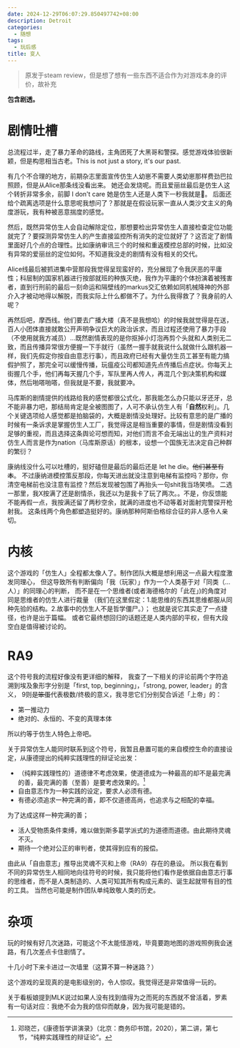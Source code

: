 ```yaml
---
date: 2024-12-29T06:07:29.850497742+08:00
description: Detroit
categories:
  - 随想
tags:
  - 玩后感
title: 变人
---
```


> 原发于steam review，但是想了想有一些东西不适合作为对游戏本身的评价，故补充

**包含剧透。**

# 剧情吐槽

总流程过半，走了暴力革命的路线，主角团死了大黑哥和警探。感觉游戏体验很新颖，但是构思相当古老。This is not just a story, it's our past.

有几个不合理的地方，前期杂志里面宣传仿生人幼崽不需要人类幼崽那样费劲巴拉照顾，但是从Alice那条线没看出来。
她还会发烧呢。而且爱丽丝最后是仿生人这个转折非常多余，前脚 I don't care 她是仿生人还是人类下一秒我就是🤡。
后面还给个疏离选项是什么意思呢我想问了？那就是在假设玩家一直从人类沙文主义的角度游玩，我有种被恶意揣度的感觉。

然后，既然异常仿生人会自动解除定位，那想要检出异常仿生人直接检查定位功能就完了？要探测异常仿生人的产生直接监控所有消失的定位就好了？这否定了剧情里面好几个点的合理性。比如康纳审讯三个的时候和重返模控总部的时候，比如没有异常的爱丽丝的定位如何。不知道我没走的剧情有没有相关的交代。

Alice线最后被抓进集中营那段我觉得呈现蛮好的，充分展现了令我厌恶的平庸性；科层制的国家机器进行按部就班的种族灭绝，我作为平庸的个体扮演着被残害者，直到行刑前的最后一刻命运和隔壁线的markus交汇依赖如同机械降神的外部介入才被动地得以解脱，而我实际上什么都做不了。为什么我得救了？我身前的人呢？

再然后吧，摩西线。他们要去广播大楼（真不是我想哈）的时候我就觉得是在送，百人小团体直接就敢公开声明争议巨大的政治诉求，而且过程还使用了暴力手段（不使用就我方减员）…既然剧情表现的是你抠掉小灯泡再剪个头就和人类别无二致，而且传播异常很方便握一下手就行（虽然一握手就我说什么就做什么跟机器一样，我们先假定你按自由意志行事），而且政府已经有大量仿生员工甚至有能力搞假护照了，那完全可以缓慢传播，玩瘟疫公司都知道先点传播后点症状。你每天上街握几个手，他们再每天握几个手，军队里再人传人，再混几个到决策机构和媒体，然后啪嗒啪嗒，但我就是不要，我就要冲。

马库斯的剧情提供的线路给我的感觉都很公式化，那我能怎么办只能以牙还牙，总不能非暴力吧，那结局肯定是全被图图了，人可不承认仿生人有「**自然**权利」。几个关键选项给人感觉都是拍脑袋的，大概是剧情没处理好。比较有意思的是广播的时候有一条诉求是掌握仿生人工厂，我觉得这是相当重要的事情，但是剧情没看到足够的重视，而且选择这条舆论可想而知，对他们而言不会无端出让的生产资料对仿生人而言是作为nation（马库斯原话）的根本，设想一个国族无法决定自己种群的繁衍？

康纳线没什么可以吐槽的，挺好磕但是最后的最后还是 let he die。~~他们甚至有本~~。
不过康纳进模控策反那段，你每天进出就没注意到电梯有监控吗？那你，你清空电梯前也没注意有监控？然后发现被包围了再抬头一句shit我当场笑喷。
二选一那里，我X按满了还是剧情杀，我还以为是我卡了玩了两次。。不是，你反馈能不能再假一点，我按满还留了两秒空余，就满的进度也不动等着对面射完警探开枪射我。
这条线两个角色都塑造挺好的。康纳那种阿斯伯格综合征的非人感令人亲切。

# 内核

这个游戏的「仿生人」全程都太像人了。制作团队大概是想利用这一点最大程度激发同理心，
但这导致所有判断偏向「我（玩家）」作为一个人类基于对「同类（...人）」的同理心的判断，
而不是在一个思维者(或者海德格尔的「此在」)的角度对同是思维者的仿生人进行裁量
（我们在这里假定：1.能思维的东西其思维都服从同种先验的结构。2.故事中的仿生人不是哲学僵尸。）；
也就是说它其实走了一点捷径，也许是出于篇幅。
或者它最终想回归的话题还是人类内部的平权，但有大段空白是值得被讨论的。


# RA9

这个符号我的流程好像没有更详细的解释，
我查了一下相关的评论前两个字符追溯到埃及象形字分别是「first, top, beginning」，「strong, power, leader」的含义，
9则~~是笨蛋~~代表极数/终极的意义，我寻思它们分别契合诉述「上帝」的：

+ 第一推动力
+ 绝对的、永恒的、不变的真理本体 

所以约等于仿生人特色上帝吧。

关于异常仿生人能同时联系到这个符号，我暂且悬置可能的来自模控生命的直接设定，从康德提出的纯粹实践理性的辩证论出发：

+ （纯粹实践理性的）道德律不考虑效果，使道德成为一种最高的却不是最完满的善，最完满的善（至善）是要考虑效果的。[^1] 
+ 自由意志作为一种实践的设定，要求人必须有德。
+ 有德必须追求一种完满的善，即不仅道德高尚，也追求与之相配的幸福。

为了达成这样一种完满的善；

+ 活人受物质条件束缚，难以做到斯多葛学派式的为道德而道德。由此期待灵魂不灭。
+ 期待一个绝对公正的审判者，使其得到应有的报偿。


由此从「自由意志」推导出灵魂不灭和上帝（RA9）存在的悬设。
所以我在看到不同的异常仿生人相同地向往符号的时候，我只能将他们看作是依据自由意志行事的思维者，而不是人类制造的、人类可知其所有构成元素的、诞生起就带有目的性的工具。
当然也可能是制作团队单纯致敬人类的历史。


# 杂项

玩的时候有好几次迷路，可能这个不太能怪游戏，毕竟要跑地图的游戏照例我会迷路，有几次差点卡住剧情了。

十几小时下来卡进过一次墙里（这算不算一种迷路？）

这个游戏的呈现真的是电影级别的，令人惊叹。我觉得还是非常值得一玩的。

关于看板娘提到MLK说过如果人没有找到值得为之而死的东西就不曾活着，罗素有一句话对应：我绝不会为我的信仰而献身，因为我可能是错的。



[^1]: 邓晓芒，《康德哲学讲演录》（北京：商务印书馆，2020），第二讲，第七节，“纯粹实践理性的辩证论”。
